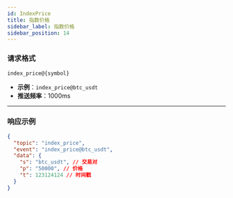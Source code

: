 ```yaml
---
id: IndexPrice
title: 指数价格
sidebar_label: 指数价格
sidebar_position: 14
---
```


### 请求格式

```
index_price@{symbol}
```

- **示例**：`index_price@btc_usdt`
- **推送频率**：1000ms

---

### 响应示例

```json title="响应"
{
  "topic": "index_price",
  "event": "index_price@btc_usdt",
  "data": {
    "s": "btc_usdt", // 交易对
    "p": "50000", // 价格
    "t": 123124124 // 时间戳
  }
}
```